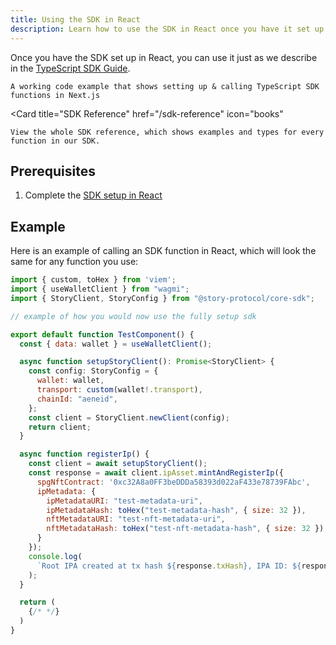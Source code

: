 ```yaml
---
title: Using the SDK in React
description: Learn how to use the SDK in React once you have it set up.
---
```


Once you have the SDK set up in React, you can use it just as we describe in the [TypeScript SDK Guide](/developers/typescript-sdk/overview).

<CardGroup cols={2}>
  <Card
    title="Working Code Example"
    href="https://github.com/jacob-tucker/story-developer-sandbox"
    icon="thumbs-up"
    
    
  >
    A working code example that shows setting up & calling TypeScript SDK functions in Next.js
  </Card>

  <Card
    title="SDK Reference"
    href="/sdk-reference"
    icon="books"
    
    
  >
    View the whole SDK reference, which shows examples and types for every function in our SDK.
  </Card>
</CardGroup>

## Prerequisites

1. Complete the [SDK setup in React](/developers/react-guide/setup/overview)

## Example

Here is an example of calling an SDK function in React, which will look the same for any function you use:

```jsx TestComponent.tsx
import { custom, toHex } from 'viem';
import { useWalletClient } from "wagmi";
import { StoryClient, StoryConfig } from "@story-protocol/core-sdk";

// example of how you would now use the fully setup sdk

export default function TestComponent() {
  const { data: wallet } = useWalletClient();

  async function setupStoryClient(): Promise<StoryClient> {
    const config: StoryConfig = {
      wallet: wallet,
      transport: custom(wallet!.transport),
      chainId: "aeneid",
    };
    const client = StoryClient.newClient(config);
    return client;
  }

  async function registerIp() {
    const client = await setupStoryClient();
    const response = await client.ipAsset.mintAndRegisterIp({
      spgNftContract: '0xc32A8a0FF3beDDDa58393d022aF433e78739FAbc',
      ipMetadata: {
        ipMetadataURI: "test-metadata-uri",
        ipMetadataHash: toHex("test-metadata-hash", { size: 32 }),
        nftMetadataURI: "test-nft-metadata-uri",
        nftMetadataHash: toHex("test-nft-metadata-hash", { size: 32 }),
      }
    });
    console.log(
      `Root IPA created at tx hash ${response.txHash}, IPA ID: ${response.ipId}`
    );
  }

  return (
    {/* */}
  )
}
```
